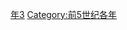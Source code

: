 {{Catnav|頁面分類|历史|歷史時代|年|前5世纪各年}}

{{catmore}}
{{Commons category|443 BC}}

[[Category:前440年代|年3]]
[[Category:前5世纪各年|Category:前5世纪各年]]